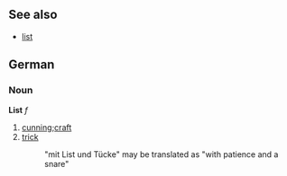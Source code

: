 ==See also==
*[[list]]

==German==
===Noun===
'''List''' ''f''

#[[cunning]];[[craft]]
#[[trick]]
#:"mit List und Tücke" may be translated as "with patience and a snare"